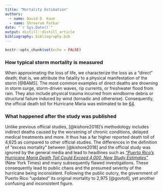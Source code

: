 ```yaml
---
title: "Mortality Estimation"
authors:
  - name: David D. Kane
  - name: Shreeram Patkar
date: "`r Sys.Date()`"
output: distill::distill_article
bibliography: bibliography.bib
---
```


```r
knitr::opts_chunk$set(echo = FALSE)
```


<!-- ### Making Headlines -->

<!-- After being published, [@kishore2018] attracted significant media coverage from mews agencies around the world due to its drastic findings. Headlines like  -->
<!-- [*"Puerto Rico’s Hurricane Maria Death Toll Could Exceed 4,000, New Study Estimates"*](https://www.nytimes.com/2018/05/29/us/puerto-rico-deaths-hurricane.html) (New York Times)  -->
<!-- surfaced the internet and turned many heads due to their unprecedented claims. However, discrepancies between this study and other mortality-related paper's methodologies may actually be exaggerating the severity of hurricane Maria.  -->



<!-- ### Methodical Discrepancies -->

<!-- When approximating the loss of life, we characterize the loss as a “direct” death; that is, we attribute the fatality to a physical manifestation of the storm. The most common examples of direct deaths are drowning in storm surge, storm-driven waves, rip currents, or freshwater flood from rain. They also include physical trauma incurred from windborne debris or structural failure induced by wind (tornadic and otherwise) [@BAMS]. Consequently, the official death toll for Hurricane Maria was estimated to be 64 (later increased to 2,975) [@govtoll]. Contrarily, [@kishore2018]'s methodology includes indirect deaths caused by the worsening of chronic conditions, delayed medical treatments and more and thus has a far higher reported death toll of 4,625. The methodical discrepancies mentioned above are ultimately responsible for the varying death counts and the resulting chaotic media coverage -->



### How typical storm mortality is measured

When approximating the loss of life, we characterize the loss as a “direct” death; that is, we attribute the fatality to a physical manifestation of the storm [@BAMS]. The most common examples of direct deaths are drowning in storm surge, storm-driven waves, rip currents, or freshwater flood from rain. They also include physical trauma incurred from windborne debris or structural failure induced by wind (tornadic and otherwise). Consequently, the official death toll for Hurricane Maria was estimated to be [64](https://www.telemundopr.com/noticias/puerto-rico/aumentan-a-64-las-muertes-por-el-huracan-maria/10690/).

### What happened after the study was published

Unlike previous official studies, [@kishore2018]'s methodology includes indirect deaths caused by the worsening of chronic conditions, delayed medical treatments and more. It thus has a far higher reported death toll of 4,625 as compared to other official studies. The differences in the definition of "excess mortality" between [@kishore2018] and the official study was ignored by the general media and lead to headlines such as [*"Puerto Rico’s Hurricane Maria Death Toll Could Exceed 4,000, New Study Estimates"*](https://www.nytimes.com/2018/05/29/us/puerto-rico-deaths-hurricane.html) (New York Times) and many subsequently flawed investigations. These consequently lead to public chaos and the presumed severity of the hurricane being inconsistent. Following the public outcry, the government of Puerto Rico "updated" its original mortality to 2,975 [@govtoll], yet another confusing and inconsistent figure.








